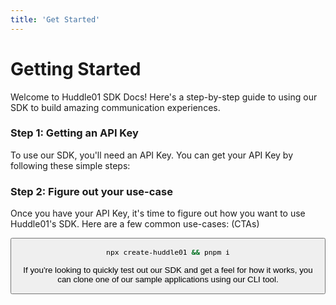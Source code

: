 ```yaml
---
title: 'Get Started'
---
```



# Getting Started

Welcome to Huddle01 SDK Docs! Here's a step-by-step guide to using our SDK to build amazing communication experiences.

### Step 1: Getting an API Key

To use our SDK, you'll need an API Key. You can get your API Key by following these simple steps:

<div className="border-t border-[#282829] mt-4" />

### Step 2: Figure out your use-case

Once you have your API Key, it's time to figure out how you want to use Huddle01's SDK. Here are a few common use-cases: (CTAs)

<Button
  variant="primary"
  url=""
  text="Clone a sample app"
  isRouting
  className="my-8 px-4"
/>

```bash
npx create-huddle01 && pnpm i
```

If you're looking to quickly test out our SDK and get a feel for how it works, you can clone one of our sample applications using our CLI tool.
